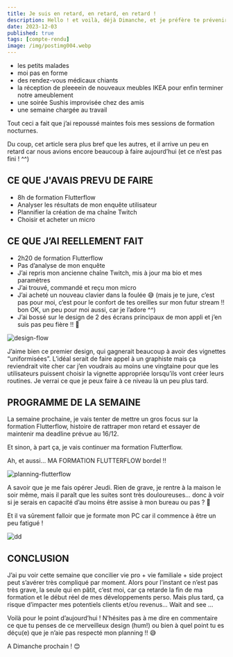 ---
title: Je suis en retard, en retard, en retard !
description: Hello ! et voilà, déjà Dimanche, et je préfère te prévenir, cette semaine n’a pas été des plus productives...
date: 2023-12-03
published: true
tags: [compte-rendu]
image: /img/postimg004.webp
---

- les petits malades
- moi pas en forme
- des rendez-vous médicaux chiants
- la réception de pleeeein de nouveaux meubles IKEA pour enfin terminer notre ameublement
- une soirée Sushis improvisée chez des amis
- une semaine chargée au travail

Tout ceci a fait que j’ai repoussé maintes fois mes sessions de formation nocturnes.

Du coup, cet article sera plus bref que les autres, et il arrive un peu en retard car nous avions encore beaucoup à faire aujourd’hui (et ce n’est pas fini ! ^^)

## CE QUE J'AVAIS PREVU DE FAIRE

- 8h de formation Flutterflow
- Analyser les résultats de mon enquête utilisateur
- Plannifier la création de ma chaîne Twitch
- Choisir et acheter un micro

## CE QUE J’AI REELLEMENT FAIT

- 2h20 de formation Flutterflow
- Pas d’analyse de mon enquête
- J’ai repris mon ancienne chaîne Twitch, mis à jour ma bio et mes paramètres
- J’ai trouvé, commandé et reçu mon micro
- J’ai acheté un nouveau clavier dans la foulée 😅 (mais je te jure, c’est pas pour moi, c’est pour le confort de tes oreilles sur mon futur stream !! bon OK, un peu pour moi aussi, car je l’adore ^^)
- J’ai bossé sur le design de 2 des écrans principaux de mon appli et j’en suis pas peu fière !! 🤩

![design-flow](../img/design-flow-2.png)

J’aime bien ce premier design, qui gagnerait beaucoup à avoir des vignettes “uniformisées”. L’idéal serait de faire appel à un graphiste mais ça reviendrait vite cher car j’en voudrais au moins une vingtaine pour que les utilisateurs puissent choisir la vignette appropriée lorsqu’ils vont créer leurs routines. Je verrai ce que je peux faire à ce niveau là un peu plus tard.

## PROGRAMME DE LA SEMAINE

La semaine prochaine, je vais tenter de mettre un gros focus sur la formation Flutterflow, histoire de rattraper mon retard et essayer de maintenir ma deadline prévue au 16/12.

Et sinon, à part ça, je vais continuer ma formation Flutterflow.

Ah, et aussi… MA FORMATION FLUTTERFLOW bordel !!

![planning-flutterflow](../img/planning-flutterflow.png)

A savoir que je me fais opérer Jeudi. Rien de grave, je rentre à la maison le soir même, mais il paraît que les suites sont très douloureuses… donc à voir si je serais en capacité d’au moins être assise à mon bureau ou pas ? 🤞

Et il va sûrement falloir que je formate mon PC car il commence à être un peu fatigué !

![dd](../img/DD.png)

## CONCLUSION

J’ai pu voir cette semaine que concilier vie pro + vie familiale + side project peut s’avérer très compliqué par moment. Alors pour l’instant ce n’est pas très grave, la seule qui en pâtit, c’est moi, car ça retarde la fin de ma formation et le début réel de mes développements perso. Mais plus tard, ça risque d’impacter mes potentiels clients et/ou revenus… Wait and see …

Voilà pour le point d’aujourd’hui ! N’hésites pas à me dire en commentaire ce que tu penses de ce merveilleux design (hum!) ou bien à quel point tu es déçu(e) que je n’aie pas respecté mon planning !! 😅

A Dimanche prochain ! 😊
